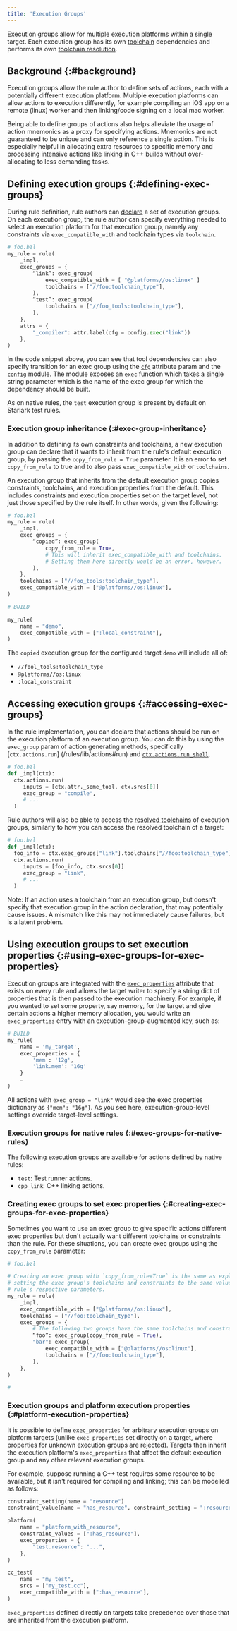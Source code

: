 ```yaml
---
title: 'Execution Groups'
---
```


Execution groups allow for multiple execution platforms within a single target.
Each execution group has its own [toolchain](/versions/6.4.0/docs/toolchains) dependencies and
performs its own [toolchain resolution](/versions/6.4.0/docs/toolchains#toolchain-resolution).

## Background {:#background}

Execution groups allow the rule author to define sets of actions, each with a
potentially different execution platform. Multiple execution platforms can allow
actions to execution differently, for example compiling an iOS app on a remote
(linux) worker and then linking/code signing on a local mac worker.

Being able to define groups of actions also helps alleviate the usage of action
mnemonics as a proxy for specifying actions. Mnemonics are not guaranteed to be
unique and can only reference a single action. This is especially helpful in
allocating extra resources to specific memory and processing intensive actions
like linking in C++ builds without over-allocating to less demanding tasks.

## Defining execution groups {:#defining-exec-groups}

During rule definition, rule authors can
[declare](/versions/6.4.0/rules/lib/globals#exec_group)
a set of execution groups. On each execution group, the rule author can specify
everything needed to select an execution platform for that execution group,
namely any constraints via `exec_compatible_with` and toolchain types via
`toolchain`.

```python
# foo.bzl
my_rule = rule(
    _impl,
    exec_groups = {
        “link”: exec_group(
            exec_compatible_with = [ "@platforms//os:linux" ]
            toolchains = ["//foo:toolchain_type"],
        ),
        “test”: exec_group(
            toolchains = ["//foo_tools:toolchain_type"],
        ),
    },
    attrs = {
        "_compiler": attr.label(cfg = config.exec("link"))
    },
)
```

In the code snippet above, you can see that tool dependencies can also specify
transition for an exec group using the
[`cfg`](/versions/6.4.0/rules/lib/attr#label)
attribute param and the
[`config`](/versions/6.4.0/rules/lib/config)
module. The module exposes an `exec` function which takes a single string
parameter which is the name of the exec group for which the dependency should be
built.

As on native rules, the `test` execution group is present by default on Starlark
test rules.

### Execution group inheritance {:#exec-group-inheritance}

In addition to defining its own constraints and toolchains, a new execution
group can declare that it wants to inherit from the rule's default execution
group, by passing the `copy_from_rule = True` parameter. It is an error to set
`copy_from_rule` to true and to also pass `exec_compatible_with` or
`toolchains`.

An execution group that inherits from the default execution group copies
constraints, toolchains, and execution properties from the default. This
includes constraints and execution properties set on the target level, not just
those specified by the rule itself. In other words, given the following:

```python
# foo.bzl
my_rule = rule(
    _impl,
    exec_groups = {
        “copied”: exec_group(
            copy_from_rule = True,
            # This will inherit exec_compatible_with and toolchains.
            # Setting them here directly would be an error, however.
        ),
    },
    toolchains = ["//foo_tools:toolchain_type"],
    exec_compatible_with = ["@platforms//os:linux"],
)

# BUILD

my_rule(
    name = "demo",
    exec_compatible_with = [":local_constraint"],
)
```

The `copied` execution group for the configured target `demo` will include all
of:
- `//fool_tools:toolchain_type`
- `@platforms//os:linux`
- `:local_constraint`

## Accessing execution groups {:#accessing-exec-groups}

In the rule implementation, you can declare that actions should be run on the
execution platform of an execution group. You can do this by using the `exec_group`
param of action generating methods, specifically [`ctx.actions.run`]
(/rules/lib/actions#run) and
[`ctx.actions.run_shell`](/versions/6.4.0/rules/lib/actions#run_shell).

```python
# foo.bzl
def _impl(ctx):
  ctx.actions.run(
     inputs = [ctx.attr._some_tool, ctx.srcs[0]]
     exec_group = "compile",
     # ...
  )
```

Rule authors will also be able to access the [resolved toolchains](/versions/6.4.0/docs/toolchains#toolchain-resolution)
of execution groups, similarly to how you
can access the resolved toolchain of a target:

```python
# foo.bzl
def _impl(ctx):
  foo_info = ctx.exec_groups["link"].toolchains["//foo:toolchain_type"].fooinfo
  ctx.actions.run(
     inputs = [foo_info, ctx.srcs[0]]
     exec_group = "link",
     # ...
  )
```

Note: If an action uses a toolchain from an execution group, but doesn't specify
that execution group in the action declaration, that may potentially cause
issues. A mismatch like this may not immediately cause failures, but is a latent
problem.

## Using execution groups to set execution properties {:#using-exec-groups-for-exec-properties}

Execution groups are integrated with the
[`exec_properties`](/versions/6.4.0/reference/be/common-definitions#common-attributes)
attribute that exists on every rule and allows the target writer to specify a
string dict of properties that is then passed to the execution machinery. For
example, if you wanted to set some property, say memory, for the target and give
certain actions a higher memory allocation, you would write an `exec_properties`
entry with an execution-group-augmented key, such as:

```python
# BUILD
my_rule(
    name = 'my_target',
    exec_properties = {
        'mem': '12g',
        'link.mem': '16g'
    }
    …
)
```

All actions with `exec_group = "link"` would see the exec properties
dictionary as `{"mem": "16g"}`. As you see here, execution-group-level
settings override target-level settings.

### Execution groups for native rules {:#exec-groups-for-native-rules}

The following execution groups are available for actions defined by native rules:

* `test`: Test runner actions.
* `cpp_link`: C++ linking actions.

### Creating exec groups to set exec properties {:#creating-exec-groups-for-exec-properties}

Sometimes you want to use an exec group to give specific actions different exec
properties but don't actually want different toolchains or constraints than the
rule. For these situations, you can create exec groups using the `copy_from_rule`
parameter:

```python
# foo.bzl

# Creating an exec group with `copy_from_rule=True` is the same as explicitly
# setting the exec group's toolchains and constraints to the same values as the
# rule's respective parameters.
my_rule = rule(
    _impl,
    exec_compatible_with = ["@platforms//os:linux"],
    toolchains = ["//foo:toolchain_type"],
    exec_groups = {
        # The following two groups have the same toolchains and constraints:
        “foo”: exec_group(copy_from_rule = True),
        "bar": exec_group(
            exec_compatible_with = ["@platforms//os:linux"],
            toolchains = ["//foo:toolchain_type"],
        ),
    },
)

#
```

### Execution groups and platform execution properties {:#platform-execution-properties}

It is possible to define `exec_properties` for arbitrary execution groups on
platform targets (unlike `exec_properties` set directly on a target, where
properties for unknown execution groups are rejected). Targets then inherit the
execution platform's `exec_properties` that affect the default execution group
and any other relevant execution groups.

For example, suppose running a C++ test requires some resource to be available,
but it isn't required for compiling and linking; this can be modelled as
follows:

```python
constraint_setting(name = "resource")
constraint_value(name = "has_resource", constraint_setting = ":resource")

platform(
    name = "platform_with_resource",
    constraint_values = [":has_resource"],
    exec_properties = {
        "test.resource": "...",
    },
)

cc_test(
    name = "my_test",
    srcs = ["my_test.cc"],
    exec_compatible_with = [":has_resource"],
)
```

`exec_properties` defined directly on targets take precedence over those that
are inherited from the execution platform.
